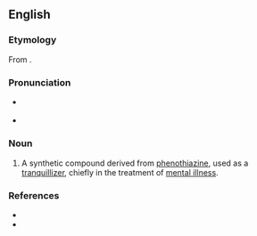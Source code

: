 ==English==
{{wikipedia}}

===Etymology===
From {{af|en|thio-|piperidine|alt2=(pipe)rid(ine)|phenothiazine|alt3=(phenothi)azine}}.

===Pronunciation===
* {{a|RP}} {{IPA|en|/ˌθʌɪ.ə(ʊ).ɹɪˈdeɪ.ziːn/}}
* {{a|GA}} {{IPA|en|/ˌθaɪ.əˈɹɪd.əˌziːn/}}

===Noun===
{{en-noun|~}}

# {{lb|en|pharmaceutical drug}} A synthetic compound derived from [[phenothiazine]], used as a [[tranquillizer]], chiefly in the treatment of [[mental illness]].

===References===
* {{R:Lexico}}
* {{R:Merriam-Webster Online}}